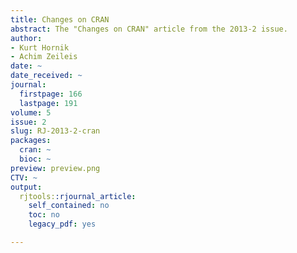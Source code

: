 ```yaml
---
title: Changes on CRAN
abstract: The "Changes on CRAN" article from the 2013-2 issue.
author:
- Kurt Hornik
- Achim Zeileis
date: ~
date_received: ~
journal:
  firstpage: 166
  lastpage: 191
volume: 5
issue: 2
slug: RJ-2013-2-cran
packages:
  cran: ~
  bioc: ~
preview: preview.png
CTV: ~
output:
  rjtools::rjournal_article:
    self_contained: no
    toc: no
    legacy_pdf: yes

---
```

